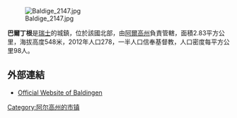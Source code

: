 [[Image:Baldige_2147.jpg|right]]

'''巴爾丁根'''是[[瑞士|瑞士]]的城鎮，位於該國北部，由[[阿爾高州|阿爾高州]]負責管轄，面積2.83平方公里，海拔高度548米，2012年人口278，一半人口信奉基督教，人口密度每平方公里98人。

==外部連結==
* [http://www.baldingen.ch  Official Website of Baldingen] {{Wayback|url=http://www.baldingen.ch/ |date=20180326152610 }}

{{Switzerland-geo-stub}}
[[Category:阿尔高州的市镇|Category:阿尔高州的市镇]]